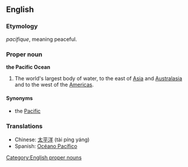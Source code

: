 ==English==

===Etymology===
{{F.}} ''pacifique'', meaning peaceful.

{{wikipedia}}
===Proper noun===
'''the Pacific Ocean'''

#The world's largest body of water, to the east of [[Asia]] and [[Australasia]] and to the west of the [[America]]s.

====Synonyms====
*the [[Pacific]]

===Translations===
*Chinese: [[太平洋]] (tài píng yáng)
*Spanish: [[Océano Pacífico]]

[[Category:English proper nouns]]